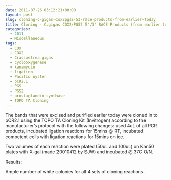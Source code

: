 ```yaml
---
date: 2011-07-26 03:12:21+00:00
layout: post
slug: cloning-c-gigas-cox2pgs2-53-race-products-from-earlier-today
title: Cloning - C.gigas COX2/PGS2 5'/3' RACE Products (from earlier today)
categories:
  - 2011
  - Miscellaneous
tags:
  - COX
  - COX2
  - Crassostrea gigas
  - cyclooxygenase
  - kanamycin
  - ligation
  - Pacific oyster
  - pCR2.1
  - PGS
  - PGS2
  - prostaglandin synthase
  - TOPO TA Cloning
---
```


The bands that were excised and purified earlier today were cloned in to pCR2.1 using the TOPO TA Cloning Kit (Invitrogen) according to the manufacturer's protocol with the following changes: used 4uL of all PCR products, incubated ligation reactions for 15mins @ RT, incubated competent cells with ligation reactions for 15mins on ice.

Two volumes of each reaction were plated (50uL and 100uL) on Kan50 plates with X-gal (made 20010412 by SJW) and incubated @ 37C O/N.

Results:

Ample number of white colonies for all 4 sets of cloning reactions.
